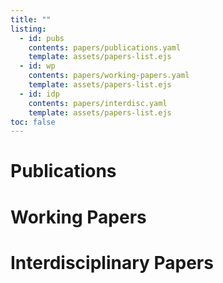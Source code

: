```yaml
---
title: ""
listing:
  - id: pubs
    contents: papers/publications.yaml
    template: assets/papers-list.ejs
  - id: wp
    contents: papers/working-papers.yaml
    template: assets/papers-list.ejs
  - id: idp
    contents: papers/interdisc.yaml
    template: assets/papers-list.ejs
toc: false
---
```


# Publications

::: {#pubs}
:::

# Working Papers

::: {#wp}
:::

# Interdisciplinary Papers

::: {#idp}
:::